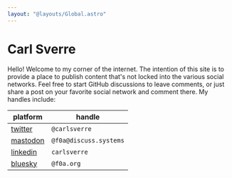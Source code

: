 ```yaml
---
layout: "@layouts/Global.astro"
---
```


# Carl Sverre

Hello! Welcome to my corner of the internet. The intention of this site is to provide a place to
publish content that's not locked into the various social networks. Feel free to start GitHub
discussions to leave comments, or just share a post on your favorite social network and comment
there. My handles include:

| platform   | handle                 |
| ---------- | ---------------------- |
| [twitter]  | `@carlsverre`          |
| [mastodon] | `@f0a@discuss.systems` |
| [linkedin] | `carlsverre`           |
| [bluesky]  | `@f0a.org`             |

[twitter]: https://www.twitter.com/carlsverre
[linkedin]: https://www.linkedin.com/in/carlsverre
[mastodon]: https://discuss.systems/@f0a
[bluesky]: https://bsky.app/profile/f0a.org
